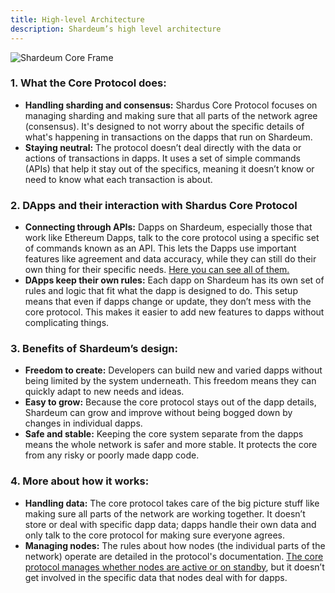```yaml
---
title: High-level Architecture
description: Shardeum’s high level architecture
---
```


![Shardeum Core Frame](/img/new/coreframe1.png)

### **1. What the Core Protocol does**:

* **Handling sharding and consensus:** Shardus Core Protocol focuses on managing sharding and making sure that all parts of the network agree (consensus). It's designed to not worry about the specific details of what's happening in transactions on the dapps that run on Shardeum.
* **Staying neutral:** The protocol doesn’t deal directly with the data or actions of transactions in dapps. It uses a set of simple commands (APIs) that help it stay out of the specifics, meaning it doesn’t know or need to know what each transaction is about.


### 2. **DApps and their interaction with Shardus Core Protocol**

* **Connecting through APIs:** Dapps on Shardeum, especially those that work like Ethereum Dapps, talk to the core protocol using a specific set of commands known as an API. This lets the Dapps use important features like agreement and data accuracy, while they can still do their own thing for their specific needs. [Here you can see all of them.](/docs/architecture/apis-and-interfaces)
* **DApps keep their own rules:** Each dapp on Shardeum has its own set of rules and logic that fit what the dapp is designed to do. This setup means that even if dapps change or update, they don’t mess with the core protocol. This makes it easier to add new features to dapps without complicating things.

### 3. **Benefits of Shardeum’s design**:

* **Freedom to create:** Developers can build new and varied dapps without being limited by the system underneath. This freedom means they can quickly adapt to new needs and ideas.
* **Easy to grow:** Because the core protocol stays out of the dapp details, Shardeum can grow and improve without being bogged down by changes in individual dapps.
* **Safe and stable:** Keeping the core system separate from the dapps means the whole network is safer and more stable. It protects the core from any risky or poorly made dapp code.

### **4. More about how it works**:

* **Handling data:** The core protocol takes care of the big picture stuff like making sure all parts of the network are working together. It doesn’t store or deal with specific dapp data; dapps handle their own data and only talk to the core protocol for making sure everyone agrees.
* **Managing nodes:** The rules about how nodes (the individual parts of the network) operate are detailed in the protocol's documentation. [The core protocol manages whether nodes are active or on standby](/docs/architecture/apis-and-interfaces.md), but it doesn’t get involved in the specific data that nodes deal with for dapps.
